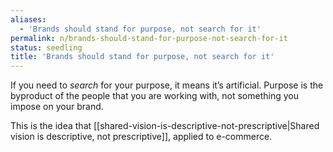 ```yaml
---
aliases:
  - 'Brands should stand for purpose, not search for it'
permalink: n/brands-should-stand-for-purpose-not-search-for-it
status: seedling
title: 'Brands should stand for purpose, not search for it'
---
```

If you need to _search_ for your purpose, it means it’s artificial. Purpose is the byproduct of the people that you are working with, not something you impose on your brand.

This is the idea that [[shared-vision-is-descriptive-not-prescriptive|Shared vision is descriptive, not prescriptive]], applied to e-commerce.
